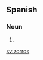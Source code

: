 ==Spanish==

===Noun===
{{infl|es|noun form|g=m|g2=p}}

# {{plural of|[[zorro]]|lang=Spanish|nocat=1}}

[[sv:zorros]]